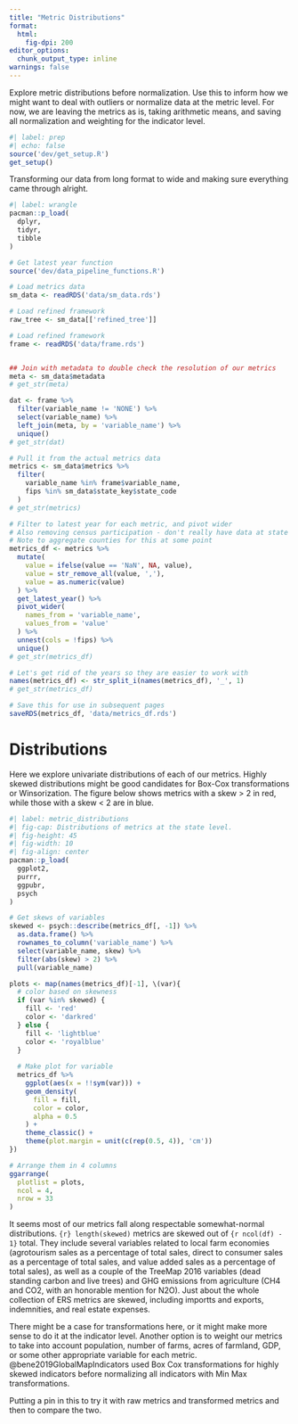 ```yaml
---
title: "Metric Distributions"
format:
  html:
    fig-dpi: 200
editor_options: 
  chunk_output_type: inline
warnings: false
---
```


Explore metric distributions before normalization. Use this to inform how we might want to deal with outliers or normalize data at the metric level. For now, we are leaving the metrics as is, taking arithmetic means, and saving all normalization and weighting for the indicator level.

```r
#| label: prep
#| echo: false
source('dev/get_setup.R')
get_setup()
```

Transforming our data from long format to wide and making sure everything came through alright.

```r
#| label: wrangle
pacman::p_load(
  dplyr,
  tidyr,
  tibble
)

# Get latest year function
source('dev/data_pipeline_functions.R')

# Load metrics data
sm_data <- readRDS('data/sm_data.rds')

# Load refined framework
raw_tree <- sm_data[['refined_tree']]

# Load refined framework
frame <- readRDS('data/frame.rds')


## Join with metadata to double check the resolution of our metrics
meta <- sm_data$metadata
# get_str(meta)

dat <- frame %>% 
  filter(variable_name != 'NONE') %>% 
  select(variable_name) %>% 
  left_join(meta, by = 'variable_name') %>% 
  unique()
# get_str(dat)

# Pull it from the actual metrics data
metrics <- sm_data$metrics %>% 
  filter(
    variable_name %in% frame$variable_name,
    fips %in% sm_data$state_key$state_code
  )
# get_str(metrics)

# Filter to latest year for each metric, and pivot wider
# Also removing census participation - don't really have data at state level
# Note to aggregate counties for this at some point
metrics_df <- metrics %>%
  mutate(
    value = ifelse(value == 'NaN', NA, value),
    value = str_remove_all(value, ','),
    value = as.numeric(value)
  ) %>%
  get_latest_year() %>% 
  pivot_wider(
    names_from = 'variable_name',
    values_from = 'value'
  ) %>% 
  unnest(cols = !fips) %>%
  unique()
# get_str(metrics_df)

# Let's get rid of the years so they are easier to work with
names(metrics_df) <- str_split_i(names(metrics_df), '_', 1)
# get_str(metrics_df)

# Save this for use in subsequent pages
saveRDS(metrics_df, 'data/metrics_df.rds')
```

# Distributions

Here we explore univariate distributions of each of our metrics. Highly skewed distributions might be good candidates for Box-Cox transformations or Winsorization. The figure below shows metrics with a skew \> 2 in red, while those with a skew \< 2 are in blue.

```r
#| label: metric_distributions
#| fig-cap: Distributions of metrics at the state level.
#| fig-height: 45
#| fig-width: 10
#| fig-align: center
pacman::p_load(
  ggplot2,
  purrr,
  ggpubr,
  psych
)

# Get skews of variables
skewed <- psych::describe(metrics_df[, -1]) %>% 
  as.data.frame() %>% 
  rownames_to_column('variable_name') %>% 
  select(variable_name, skew) %>% 
  filter(abs(skew) > 2) %>% 
  pull(variable_name)

plots <- map(names(metrics_df)[-1], \(var){
  # color based on skewness
  if (var %in% skewed) {
    fill <- 'red'
    color <- 'darkred'
  } else {
    fill <- 'lightblue'
    color <- 'royalblue'
  }
  
  # Make plot for variable
  metrics_df %>% 
    ggplot(aes(x = !!sym(var))) + 
    geom_density(
      fill = fill,
      color = color,
      alpha = 0.5
    ) +
    theme_classic() +
    theme(plot.margin = unit(c(rep(0.5, 4)), 'cm'))
}) 

# Arrange them in 4 columns
ggarrange(
  plotlist = plots,
  ncol = 4,
  nrow = 33
)

```

It seems most of our metrics fall along respectable somewhat-normal distributions. `{r} length(skewed)` metrics are skewed out of `{r ncol(df) - 1}` total. They include several variables related to local farm economies (agrotourism sales as a percentage of total sales, direct to consumer sales as a percentage of total sales, and value added sales as a percentage of total sales), as well as a couple of the TreeMap 2016 variables (dead standing carbon and live trees) and GHG emissions from agriculture (CH4 and CO2, with an honorable mention for N2O). Just about the whole collection of ERS metrics are skewed, including importts and exports, indemnities, and real estate expenses. 

There might be a case for transformations here, or it might make more sense to do it at the indicator level. Another option is to weight our metrics to take into account population, number of farms, acres of farmland, GDP, or some other appropriate variable for each metric. @bene2019GlobalMapIndicators used Box Cox transformations for highly skewed indicators before normalizing all indicators with Min Max transformations. 

Putting a pin in this to try it with raw metrics and transformed metrics and then to compare the two. 
